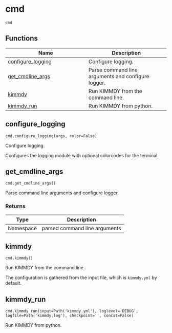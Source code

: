 # cmd { #kimmdy.cmd }

`cmd`

## Functions

| Name | Description |
| --- | --- |
| [configure_logging](#kimmdy.cmd.configure_logging) | Configure logging. |
| [get_cmdline_args](#kimmdy.cmd.get_cmdline_args) | Parse command line arguments and configure logger. |
| [kimmdy](#kimmdy.cmd.kimmdy) | Run KIMMDY from the command line. |
| [kimmdy_run](#kimmdy.cmd.kimmdy_run) | Run KIMMDY from python. |

## configure_logging { #kimmdy.cmd.configure_logging }

`cmd.configure_logging(args, color=False)`

Configure logging.

Configures the logging module with optional colorcodes
for the terminal.

## get_cmdline_args { #kimmdy.cmd.get_cmdline_args }

`cmd.get_cmdline_args()`

Parse command line arguments and configure logger.

### Returns

| Type      | Description                   |
|-----------|-------------------------------|
| Namespace | parsed command line arguments |

## kimmdy { #kimmdy.cmd.kimmdy }

`cmd.kimmdy()`

Run KIMMDY from the command line.

The configuration is gathered from the input file,
which is `kimmdy.yml` by default.

## kimmdy_run { #kimmdy.cmd.kimmdy_run }

`cmd.kimmdy_run(input=Path('kimmdy.yml'), loglevel='DEBUG', logfile=Path('kimmdy.log'), checkpoint='', concat=False)`

Run KIMMDY from python.